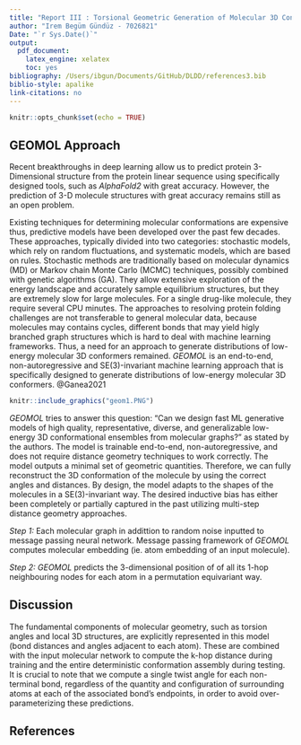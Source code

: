 ```yaml
---
title: "Report III : Torsional Geometric Generation of Molecular 3D Conformer Ensembles (GEOMOL)"
author: "Irem Begüm Gündüz - 7026821"
Date: "`r Sys.Date()`"
output:
  pdf_document:
    latex_engine: xelatex
    toc: yes
bibliography: /Users/ibgun/Documents/GitHub/DLDD/references3.bib
biblio-style: apalike
link-citations: no
---
```



```r
knitr::opts_chunk$set(echo = TRUE)
```

## GEOMOL Approach 

Recent breakthroughs in deep learning allow us to predict protein 3-Dimensional structure from the protein linear sequence using specifically designed tools, such as *AlphaFold2* with great accuracy. However, the prediction of 3-D molecule structures with great accuracy remains still as an open problem. 

Existing techniques for determining molecular conformations are expensive thus, predictive models have been developed over the past few decades. These approaches, typically divided into two categories: stochastic models, which rely on random fluctuations, and systematic models, which are based on rules. Stochastic methods are traditionally based on molecular dynamics (MD) or Markov chain Monte Carlo (MCMC) techniques, possibly combined with genetic algorithms (GA). They allow extensive exploration of the energy landscape and accurately sample equilibrium structures, but they are extremely slow for large molecules. For a single drug-like molecule, they require several CPU minutes. The approaches to resolving protein folding challenges are not transferable to general molecular data, because molecules may contains cycles, different bonds that may yield higly branched graph structures which is hard to deal with  machine learning frameworks. Thus, a need for an approach to generate distributions of low-energy molecular 3D conformers remained. *GEOMOL* is an end-to-end, non-autoregressive and SE(3)-invariant machine learning approach that is specifically designed to generate distributions of low-energy molecular 3D conformers. @Ganea2021

```r
knitr::include_graphics("geom1.PNG")
```

 *GEOMOL* tries to answer this question: "Can we design fast ML generative models of high quality, representative, diverse, and generalizable low-energy 3D conformational ensembles from molecular graphs?" as stated by the authors. The model is trainable end-to-end, non-autoregressive, and does not require distance geometry techniques to work correctly. The model outputs a minimal set of geometric quantities. Therefore, we can fully reconstruct the 3D conformation of the molecule by using the correct angles and distances. By design, the model adapts to the shapes of the molecules in a SE(3)-invariant way. The desired inductive bias has either been completely or partially captured in the past utilizing multi-step distance geometry approaches. 
 

 *Step 1:* Each molecular graph in addittion to random noise inputted to message passing neural network. Message passing framework of *GEOMOL* computes molecular embedding (ie. atom embedding of an input molecule).
 
*Step 2:*  *GEOMOL* predicts the 3-dimensional position of of all its 1-hop neighbouring nodes for each atom in a permutation equivariant way.


## Discussion

 The fundamental components of molecular geometry, such as torsion angles and local 3D structures, are explicitly represented in this model (bond distances and angles adjacent to each atom). These are combined with the input molecular network to compute the k-hop distance during training and the entire deterministic conformation assembly during testing. It is crucial to note that we compute a single twist angle for each non-terminal bond, regardless of the quantity and configuration of surrounding atoms at each of the associated bond's endpoints, in order to avoid over-parameterizing these predictions.

## References